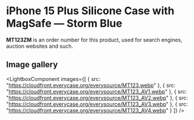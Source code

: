 
# iPhone 15 Plus Silicone Case with MagSafe — Storm Blue

<Callout type='info' emoji='👉🏻'>**MT123ZM** is an order number for this product, used for search engines, auction websites and such.</Callout>

## Image gallery

<LightboxComponent
    images={[
      {
        src: "https://cloudfront.everycase.org/everysource/MT123.webp"
      },
      {
        src: "https://cloudfront.everycase.org/everysource/MT123_AV1.webp"
      },
      {
        src: "https://cloudfront.everycase.org/everysource/MT123_AV2.webp"
      },
      {
        src: "https://cloudfront.everycase.org/everysource/MT123_AV3.webp"
      },
      {
        src: "https://cloudfront.everycase.org/everysource/MT123_AV4.webp"
      }
    ]}
  />
